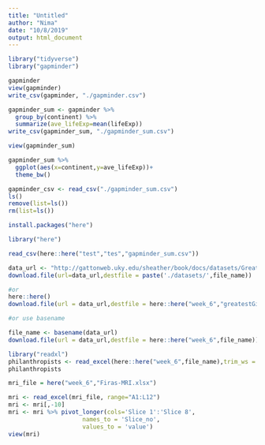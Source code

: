 ```yaml
---
title: "Untitled"
author: "Nima"
date: "10/8/2019"
output: html_document
---
```

```r

library("tidyverse")
library("gapminder")

```

```r
gapminder
view(gapminder)
write_csv(gapminder, "./gapminder.csv")

gapminder_sum <- gapminder %>% 
  group_by(continent) %>% 
  summarize(ave_lifeExp=mean(lifeExp))
write_csv(gapminder_sum, "./gapminder_sum.csv")

view(gapminder_sum)

gapminder_sum %>% 
  ggplot(aes(x=continent,y=ave_lifeExp))+
  theme_bw()

```
```r
gapminder_csv <- read_csv("./gapminder_sum.csv")
ls()
remove(list=ls())
rm(list=ls())

```

```r
install.packages("here")
```

```r
library("here")

read_csv(here::here("test","tes","gapminder_sum.csv"))
```

```r
data_url <- "http://gattonweb.uky.edu/sheather/book/docs/datasets/GreatestGivers.xls"
download.file(url=data_url,destfile = paste('./datasets/',file_name))

#or
here::here()
download.file(url = data_url,destfile = here::here("week_6","greatestGivers.xls"))

#or use basename

file_name <- basename(data_url)
download.file(url = data_url,destfile = here::here("week_6",file_name))

```

```r
library("readxl")
philanthropists <- read_excel(here::here("week_6",file_name),trim_ws = TRUE)
philanthropists
```
```r
mri_file = here("week_6","Firas-MRI.xlsx")

mri <- read_excel(mri_file, range="A1:L12")
mri <- mri[,-10]
mri <- mri %>% pivot_longer(cols='Slice 1':'Slice 8',
                     names_to = 'Slice_no',
                     values_to = 'value')
view(mri)
```

